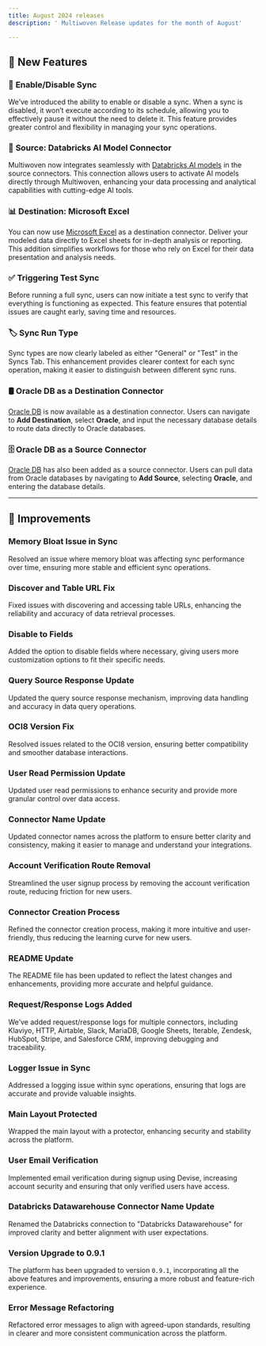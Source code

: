 ```yaml
---
title: August 2024 releases
description: ' Multiwoven Release updates for the month of August'

---
```



## 🚀 **New Features**


### 🔄 **Enable/Disable Sync**
We’ve introduced the ability to enable or disable a sync. When a sync is disabled, it won’t execute according to its schedule, allowing you to effectively pause it without the need to delete it. This feature provides greater control and flexibility in managing your sync operations.

### 🧠 **Source: Databricks AI Model Connector**
Multiwoven now integrates seamlessly with [Databricks AI models](https://docs.squared.ai/guides/data-integration/sources/databricks-model) in the source connectors. This connection allows users to activate AI models directly through Multiwoven, enhancing your data processing and analytical capabilities with cutting-edge AI tools.

### 📊 **Destination: Microsoft Excel**
You can now use [Microsoft Excel](https://docs.squared.ai/guides/data-integration/destinations/productivity-tools/microsoft-excel) as a destination connector. Deliver your modeled data directly to Excel sheets for in-depth analysis or reporting. This addition simplifies workflows for those who rely on Excel for their data presentation and analysis needs.

### ✅ **Triggering Test Sync**
Before running a full sync, users can now initiate a test sync to verify that everything is functioning as expected. This feature ensures that potential issues are caught early, saving time and resources.

### 🏷️ **Sync Run Type**
Sync types are now clearly labeled as either "General" or "Test" in the Syncs Tab. This enhancement provides clearer context for each sync operation, making it easier to distinguish between different sync runs.

### 🛢️ **Oracle DB as a Destination Connector**
[Oracle DB](https://docs.squared.ai/guides/data-integration/destinations/database/oracle) is now available as a destination connector. Users can navigate to **Add Destination**, select **Oracle**, and input the necessary database details to route data directly to Oracle databases.

### 🗄️ **Oracle DB as a Source Connector**
[Oracle DB](https://docs.squared.ai/guides/data-integration/sources/oracle) has also been added as a source connector. Users can pull data from Oracle databases by navigating to **Add Source**, selecting **Oracle**, and entering the database details.

---

## 🔧 **Improvements**


### **Memory Bloat Issue in Sync**
Resolved an issue where memory bloat was affecting sync performance over time, ensuring more stable and efficient sync operations.

### **Discover and Table URL Fix**
Fixed issues with discovering and accessing table URLs, enhancing the reliability and accuracy of data retrieval processes.

### **Disable to Fields**
Added the option to disable fields where necessary, giving users more customization options to fit their specific needs.

### **Query Source Response Update**
Updated the query source response mechanism, improving data handling and accuracy in data query operations.

### **OCI8 Version Fix**
Resolved issues related to the OCI8 version, ensuring better compatibility and smoother database interactions.

### **User Read Permission Update**
Updated user read permissions to enhance security and provide more granular control over data access.

### **Connector Name Update**
Updated connector names across the platform to ensure better clarity and consistency, making it easier to manage and understand your integrations.

### **Account Verification Route Removal**
Streamlined the user signup process by removing the account verification route, reducing friction for new users.

### **Connector Creation Process**
Refined the connector creation process, making it more intuitive and user-friendly, thus reducing the learning curve for new users.

### **README Update**
The README file has been updated to reflect the latest changes and enhancements, providing more accurate and helpful guidance.

### **Request/Response Logs Added**
We’ve added request/response logs for multiple connectors, including Klaviyo, HTTP, Airtable, Slack, MariaDB, Google Sheets, Iterable, Zendesk, HubSpot, Stripe, and Salesforce CRM, improving debugging and traceability.

### **Logger Issue in Sync**
Addressed a logging issue within sync operations, ensuring that logs are accurate and provide valuable insights.

### **Main Layout Protected**
Wrapped the main layout with a protector, enhancing security and stability across the platform.

### **User Email Verification**
Implemented email verification during signup using Devise, increasing account security and ensuring that only verified users have access.

### **Databricks Datawarehouse Connector Name Update**
Renamed the Databricks connection to "Databricks Datawarehouse" for improved clarity and better alignment with user expectations.

### **Version Upgrade to 0.9.1**
The platform has been upgraded to version `0.9.1`, incorporating all the above features and improvements, ensuring a more robust and feature-rich experience.

### **Error Message Refactoring**
Refactored error messages to align with agreed-upon standards, resulting in clearer and more consistent communication across the platform.

